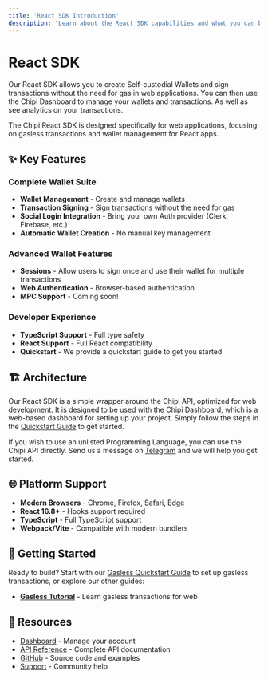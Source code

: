 ```yaml
---
title: 'React SDK Introduction'
description: 'Learn about the React SDK capabilities and what you can build with it'
---
```


# React SDK

Our React SDK allows you to create Self-custodial Wallets and sign transactions
without the need for gas in web applications. 
You can then use the Chipi Dashboard to manage your wallets and transactions. 
As well as see analytics on your transactions. 

The Chipi React SDK is designed specifically for web applications, focusing on gasless transactions and wallet management for React apps.

## ✨ Key Features

### Complete Wallet Suite

- **Wallet Management** - Create and manage wallets
- **Transaction Signing** - Sign transactions without the need for gas
- **Social Login Integration** - Bring your own Auth provider (Clerk, Firebase, etc.)
- **Automatic Wallet Creation** - No manual key management

### Advanced Wallet Features

- **Sessions** - Allow users to sign once and use their wallet for multiple transactions
- **Web Authentication** - Browser-based authentication
- **MPC Support** - Coming soon!

### Developer Experience
- **TypeScript Support** - Full type safety
- **React Support** - Full React compatibility
- **Quickstart** - We provide a quickstart guide to get you started

## 🏗️ Architecture

Our React SDK is a simple wrapper around the Chipi API, optimized for web development.
It is designed to be used with the Chipi Dashboard,
which is a web-based dashboard for setting up your project.
Simply follow the steps in the [Quickstart Guide](/sdk/react/gasless-quickstart) to get started.

If you wish to use an unlisted Programming Language, you can use the Chipi API directly.
Send us a message on [Telegram](https://t.me/+e2qjHEOwImkyZDVh) and we will help you get started.

## 🌐 Platform Support

- **Modern Browsers** - Chrome, Firefox, Safari, Edge
- **React 16.8+** - Hooks support required
- **TypeScript** - Full TypeScript support
- **Webpack/Vite** - Compatible with modern bundlers

## 🚦 Getting Started

Ready to build? Start with our [Gasless Quickstart Guide](/sdk/react/gasless-quickstart) to set up gasless transactions, or explore our other guides:

- **[Gasless Tutorial](/sdk/react/gasless-clerk-setup)** - Learn gasless transactions for web

## 🔗 Resources

- [Dashboard](https://dashboard.chipipay.com/) - Manage your account
- [API Reference](/sdk/api/quickstart) - Complete API documentation
- [GitHub](https://github.com/chipi-pay) - Source code and examples
- [Support](https://t.me/+e2qjHEOwImkyZDVh) - Community help
